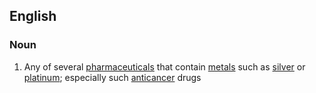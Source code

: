 ==English==

===Noun===
{{en-noun}}

#{{pharmacology}} Any of several [[pharmaceutical]]s that contain [[metal]]s such as [[silver]] or [[platinum]]; especially such [[anticancer]] drugs